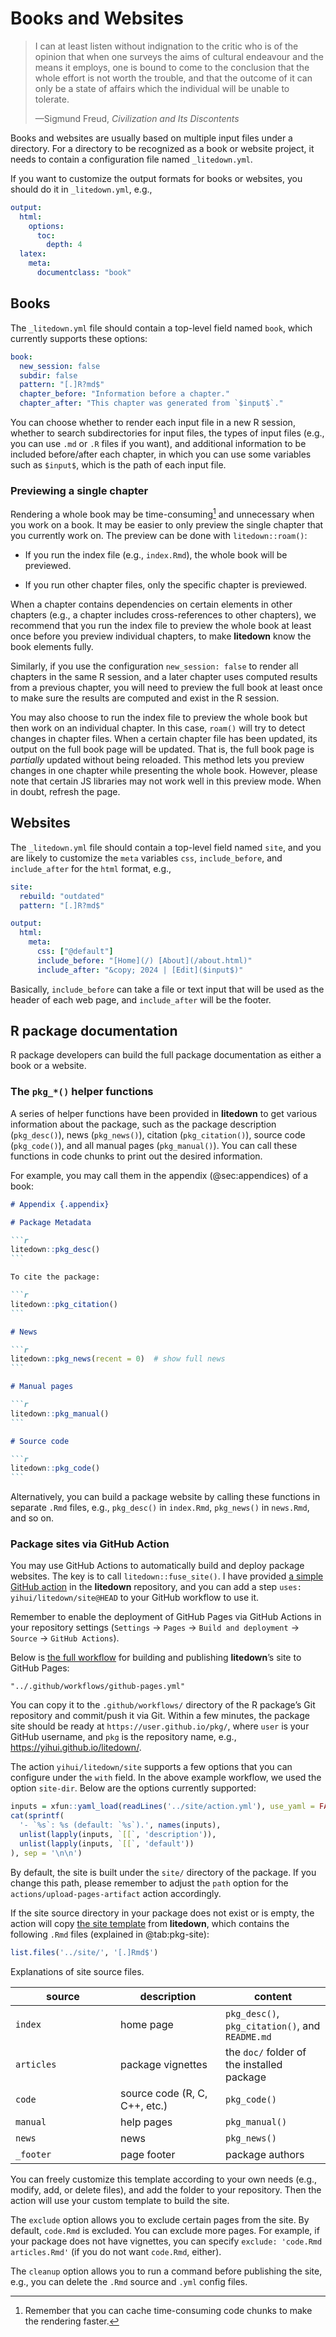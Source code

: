 # Books and Websites {#chp:sites}

::: epigraph
> I can at least listen without indignation to the critic who is of the opinion
> that when one surveys the aims of cultural endeavour and the means it employs,
> one is bound to come to the conclusion that the whole effort is not worth the
> trouble, and that the outcome of it can only be a state of affairs which the
> individual will be unable to tolerate.
>
> ---Sigmund Freud, *Civilization and Its Discontents*
:::

Books and websites are usually based on multiple input files under a directory.
For a directory to be recognized as a book or website project, it needs to
contain a configuration file named `_litedown.yml`.

If you want to customize the output formats for books or websites, you should do
it in `_litedown.yml`, e.g.,

``` yaml
output:
  html:
    options:
      toc:
        depth: 4
  latex:
    meta:
      documentclass: "book"
```

## Books

The `_litedown.yml` file should contain a top-level field named `book`, which
currently supports these options:

``` yaml
book:
  new_session: false
  subdir: false
  pattern: "[.]R?md$"
  chapter_before: "Information before a chapter."
  chapter_after: "This chapter was generated from `$input$`."
```

You can choose whether to render each input file in a new R session, whether to
search subdirectories for input files, the types of input files (e.g., you can
use `.md` or `.R` files if you want), and additional information to be included
before/after each chapter, in which you can use some variables such as
`$input$`, which is the path of each input file.

### Previewing a single chapter

Rendering a whole book may be time-consuming[^07-site-1] and unnecessary when
you work on a book. It may be easier to only preview the single chapter that you
currently work on. The preview can be done with `litedown::roam()`:

[^07-site-1]: Remember that you can cache time-consuming code chunks to make the
    rendering faster.

-   If you run the index file (e.g., `index.Rmd`), the whole book will be
    previewed.

-   If you run other chapter files, only the specific chapter is previewed.

When a chapter contains dependencies on certain elements in other chapters
(e.g., a chapter includes cross-references to other chapters), we recommend that
you run the index file to preview the whole book at least once before you
preview individual chapters, to make **litedown** know the book elements fully.

Similarly, if you use the configuration `new_session: false` to render all
chapters in the same R session, and a later chapter uses computed results from a
previous chapter, you will need to preview the full book at least once to make
sure the results are computed and exist in the R session.

You may also choose to run the index file to preview the whole book but then
work on an individual chapter. In this case, `roam()` will try to detect changes
in chapter files. When a certain chapter file has been updated, its output on
the full book page will be updated. That is, the full book page is *partially*
updated without being reloaded. This method lets you preview changes in one
chapter while presenting the whole book. However, please note that certain JS
libraries may not work well in this preview mode. When in doubt, refresh the
page.

## Websites

The `_litedown.yml` file should contain a top-level field named `site`, and you
are likely to customize the `meta` variables `css`, `include_before`, and
`include_after` for the `html` format, e.g.,

``` yaml
site:
  rebuild: "outdated"
  pattern: "[.]R?md$"

output:
  html:
    meta:
      css: ["@default"]
      include_before: "[Home](/) [About](/about.html)"
      include_after: "&copy; 2024 | [Edit]($input$)"
```

Basically, `include_before` can take a file or text input that will be used as
the header of each web page, and `include_after` will be the footer.

## R package documentation {#sec:pkg-site}

R package developers can build the full package documentation as either a book
or a website.

### The `pkg_*()` helper functions

A series of helper functions have been provided in **litedown** to get various
information about the package, such as the package description (`pkg_desc()`),
news (`pkg_news()`), citation (`pkg_citation()`), source code (`pkg_code()`),
and all manual pages (`pkg_manual()`). You can call these functions in code
chunks to print out the desired information.

For example, you may call them in the appendix (@sec:appendices) of a book:

```` md
# Appendix {.appendix}

# Package Metadata

```r
litedown::pkg_desc()
```

To cite the package:

```r
litedown::pkg_citation()
```

# News

```r
litedown::pkg_news(recent = 0)  # show full news
```

# Manual pages

```r
litedown::pkg_manual()
```

# Source code

```r
litedown::pkg_code()
```
````

Alternatively, you can build a package website by calling these functions in
separate `.Rmd` files, e.g., `pkg_desc()` in `index.Rmd`, `pkg_news()` in
`news.Rmd`, and so on.

### Package sites via GitHub Action

You may use GitHub Actions to automatically build and deploy package websites.
The key is to call `litedown::fuse_site()`. I have provided [a simple GitHub
action](https://github.com/yihui/litedown/blob/main/site/action.yml) in the
**litedown** repository, and you can add a step `uses: yihui/litedown/site@HEAD`
to your GitHub workflow to use it.

::: callout-note
Remember to enable the deployment of GitHub Pages via GitHub Actions in your
repository settings (`Settings` → `Pages` → `Build and deployment` → `Source` →
`GitHub Actions`).
:::

Below is [the full
workflow](https://github.com/yihui/litedown/blob/main/.github/workflows/github-pages.yml)
for building and publishing **litedown**'s site to GitHub Pages:

```embed
"../.github/workflows/github-pages.yml"
```

You can copy it to the `.github/workflows/` directory of the R package's Git
repository and commit/push it via Git. Within a few minutes, the package site
should be ready at `https://user.github.io/pkg/`, where `user` is your GitHub
username, and `pkg` is the repository name, e.g.,
<https://yihui.github.io/litedown/>.

The action `yihui/litedown/site` supports a few options that you can configure
under the `with` field. In the above example workflow, we used the option
`site-dir`. Below are the options currently supported:

```r
inputs = xfun::yaml_load(readLines('../site/action.yml'), use_yaml = FALSE)$inputs
cat(sprintf(
  '- `%s`: %s (default: `%s`).', names(inputs),
  unlist(lapply(inputs, `[[`, 'description')),
  unlist(lapply(inputs, `[[`, 'default'))
), sep = '\n\n')
```

By default, the site is built under the `site/` directory of the package. If you
change this path, please remember to adjust the `path` option for the
`actions/upload-pages-artifact` action accordingly.

If the site source directory in your package does not exist or is empty, the
action will copy [the site
template](https://github.com/yihui/litedown/tree/main/site) from **litedown**,
which contains the following `.Rmd` files (explained in @tab:pkg-site):

```r
list.files('../site/', '[.]Rmd$')
```

:::: table
::: caption
[ ](#@tab:pkg-site) Explanations of site source files.
:::

| source | description | content |
|----|----|----|
| `index` | home page | `pkg_desc()`, `pkg_citation()`, and `README.md` |
| `articles` | package vignettes | the `doc/` folder of the installed package |
| `code` | source code (R, C, C++, etc.) | `pkg_code()` |
| `manual` | help pages | `pkg_manual()` |
| `news` | news | `pkg_news()` |
| `_footer` | page footer | package authors |
::::

You can freely customize this template according to your own needs (e.g.,
modify, add, or delete files), and add the folder to your repository. Then the
action will use your custom template to build the site.

The `exclude` option allows you to exclude certain pages from the site. By
default, `code.Rmd` is excluded. You can exclude more pages. For example, if
your package does not have vignettes, you can specify
`exclude: 'code.Rmd articles.Rmd'` (if you do not want `code.Rmd`, either).

The `cleanup` option allows you to run a command before publishing the site,
e.g., you can delete the `.Rmd` source and `.yml` config files.

